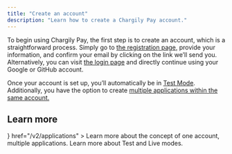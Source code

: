 ```yaml
---
title: "Create an account"
description: "Learn how to create a Chargily Pay account."
---
```


To begin using Chargily Pay, the first step is to create an account, which is a straightforward process. Simply go to [the registration page,](https://pay.chargily.io/dashboard/register "the registration page,") provide your information, and confirm your email by clicking on the link we’ll send you. Alternatively, you can visit [the login page](https://pay.chargily.io/dashboard/login "the login page") and directly continue using your Google or GitHub account.

Once your account is set up, you’ll automatically be in [Test Mode](/v2/test-and-live-mode "Test Mode"). Additionally, you have the option to create [multiple applications within the same account.](/v2/applications "multiple applications within your new account.")
## Learn more

<CardGroup cols={2}>
   <Card
      title="Applications"
      icon={
         <svg
            className="w-6 h-6 text-primary dark:text-primary-light"
            xmlns="http://www.w3.org/2000/svg"
            viewBox="0 0 24 24"
            fill="currentColor"
            aria-hidden="true"
         >
            <path d="M11.25 5.337c0-.355-.186-.676-.401-.959a1.647 1.647 0 01-.349-1.003c0-1.036 1.007-1.875 2.25-1.875S15 2.34 15 3.375c0 .369-.128.713-.349 1.003-.215.283-.401.604-.401.959 0 .332.278.598.61.578 1.91-.114 3.79-.342 5.632-.676a.75.75 0 01.878.645 49.17 49.17 0 01.376 5.452.657.657 0 01-.66.664c-.354 0-.675-.186-.958-.401a1.647 1.647 0 00-1.003-.349c-1.035 0-1.875 1.007-1.875 2.25s.84 2.25 1.875 2.25c.369 0 .713-.128 1.003-.349.283-.215.604-.401.959-.401.31 0 .557.262.534.571a48.774 48.774 0 01-.595 4.845.75.75 0 01-.61.61c-1.82.317-3.673.533-5.555.642a.58.58 0 01-.611-.581c0-.355.186-.676.401-.959.221-.29.349-.634.349-1.003 0-1.035-1.007-1.875-2.25-1.875s-2.25.84-2.25 1.875c0 .369.128.713.349 1.003.215.283.401.604.401.959a.641.641 0 01-.658.643 49.118 49.118 0 01-4.708-.36.75.75 0 01-.645-.878c.293-1.614.504-3.257.629-4.924A.53.53 0 005.337 15c-.355 0-.676.186-.959.401-.29.221-.634.349-1.003.349-1.036 0-1.875-1.007-1.875-2.25s.84-2.25 1.875-2.25c.369 0 .713.128 1.003.349.283.215.604.401.959.401a.656.656 0 00.659-.663 47.703 47.703 0 00-.31-4.82.75.75 0 01.83-.832c1.343.155 2.703.254 4.077.294a.64.64 0 00.657-.642z"></path>
         </svg>
      }
      href="/v2/applications"
   >
      Learn more about the concept of one account, multiple applications.
   </Card>
   <Card
      title="Test and Live modes"
      icon="gears"
      href="/v2/test-and-live-mode"
   >
      Learn more about Test and Live modes.
   </Card>
</CardGroup>
